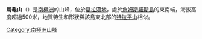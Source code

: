 {{coord|64|22|S|57|30|W|display=title}}

'''烏龜山'''（{{lang-en|Tortoise Hill}}）是[[南極洲|南極洲]]的山峰，位於[[葛拉漢地|葛拉漢地]]，處於[[詹姆斯羅斯島|詹姆斯羅斯島]]的東南端，海拔高度超過500米，地質特生和形狀與該島東北部的[[特拉平山|特拉平山]]相似。

{{DEFAULTSORT:Tortoise Hill}}
[[Category:南極洲山峰|Category:南極洲山峰]]


{{JamesRossIsland-geo-stub}}